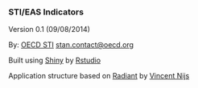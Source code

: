 ### STI/EAS Indicators

Version 0.1 (09/08/2014)

By: [OECD STI](http://www.oecd.org/sti/")
[stan.contact@oecd.org](mailto:stan.contact@oecd.org?subject=STI/EAS%20Indicators)

Built using [Shiny](http://www.rstudio.com/shiny/) by
[Rstudio](http://www.rstudio.com/")

Application structure based on [Radiant](vnijs.rady.ucsd.edu:3838/marketing/) by [Vincent
Nijs](vnijs@ rady.ucsd.edu)
